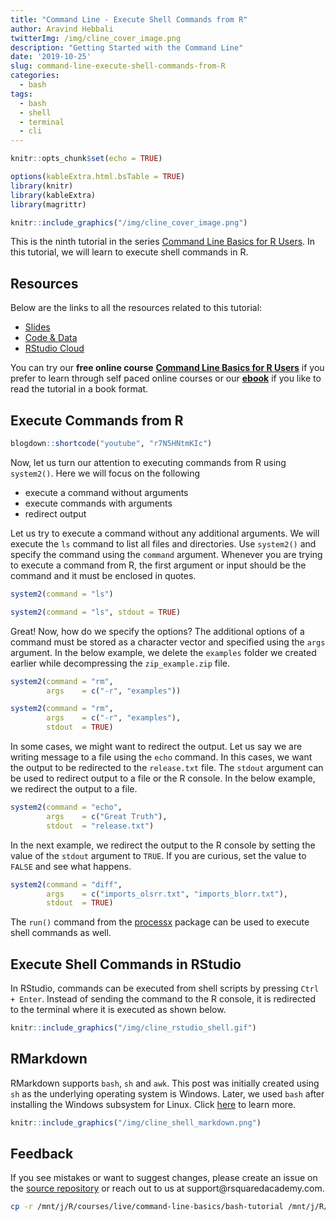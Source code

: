 ```yaml
---
title: "Command Line - Execute Shell Commands from R"
author: Aravind Hebbali
twitterImg: /img/cline_cover_image.png
description: "Getting Started with the Command Line"
date: '2019-10-25'
slug: command-line-execute-shell-commands-from-R
categories:
  - bash
tags:
  - bash
  - shell
  - terminal
  - cli
---
```


```r
knitr::opts_chunk$set(echo = TRUE)
```

```r
options(kableExtra.html.bsTable = TRUE)
library(knitr)
library(kableExtra)
library(magrittr)
```

```r
knitr::include_graphics("/img/cline_cover_image.png")
```

This is the ninth tutorial in the series [Command Line Basics for R Users](https://tutorials.rsquaredacademy.com/command-line/index.html). In this tutorial, we will learn to execute shell commands in R.

## Resources {#resources}

Below are the links to all the resources related to this tutorial:

- <a href="https://slides.rsquaredacademy.com/github/shell.pdf" target="_blank">Slides</a>
- <a href="https://github.com/rsquaredacademy-education/online-courses/" target="_blank">Code & Data</a>
- <a href="https://rstudio.cloud/project/518720" target="_blank">RStudio Cloud</a>

You can try our **free online course** [**Command Line Basics for R Users**](https://rsquared-academy.thinkific.com/courses/command-line-basics-for-r-users) if you prefer to learn through self paced online courses or our [**ebook**](https://bash-intro.rsquaredacademy.com) if you like to read the tutorial in a book format.

## Execute Commands from R {#system2}

```r
blogdown::shortcode("youtube", "r7N5HNtmKIc")
```

Now, let us turn our attention to executing commands from R using `system2()`. 
Here we will focus on the following

- execute a command without arguments
- execute commands with arguments
- redirect output

Let us try to execute a command without any additional arguments. We will execute the `ls` command to list all files and directories. Use `system2()` and specify the command using the `command` argument. Whenever you are trying to execute a command from R, the first argument or input should be the command and it must be enclosed in quotes.

```r
system2(command = "ls")
```

```r
system2(command = "ls", stdout = TRUE)
```

Great! Now, how do we specify the options? The additional options of a 
command must be stored as a character vector and specified using the `args`
argument. In the below example, we delete the `examples` folder we created earlier while decompressing the `zip_example.zip` file.

```r
system2(command = "rm",
        args    = c("-r", "examples"))
```

```r
system2(command = "rm",
        args    = c("-r", "examples"),
        stdout  = TRUE)
```

In some cases, we might want to redirect the output. Let us say we are writing 
message to a file using the `echo` command. In this cases, we want the output 
to be redirected to the `release.txt` file. The `stdout` argument can be used to redirect output to a file or the R console. In the below example, we redirect the output to a file.

```r
system2(command = "echo", 
        args    = c("Great Truth"), 
        stdout  = "release.txt")
```

In the next example, we redirect the output to the R console by setting the value of the `stdout` argument to `TRUE`. If you are curious, set the value to `FALSE` and see what happens.

```r
system2(command = "diff", 
        args    = c("imports_olsrr.txt", "imports_blorr.txt"),  
        stdout  = TRUE)
```

The `run()` command from the [processx](https://processx.r-lib.org/) package can be used to execute shell commands as well.

## Execute Shell Commands in RStudio {#shellrstudio}

In RStudio, commands can be executed from shell scripts by pressing `Ctrl + Enter`. Instead of sending the command to the R console, it is redirected to 
the terminal where it is executed as shown below.

```r
knitr::include_graphics("/img/cline_rstudio_shell.gif")
```

## RMarkdown {#shellrmarkdown}

RMarkdown supports `bash`, `sh` and `awk`. This post was initially  created using `sh` as the underlying operating system is Windows. Later, we used `bash` after installing the Windows subsystem for Linux. Click [here](https://bookdown.org/yihui/rmarkdown/language-engines.html#shell-scripts) to learn more.

```r
knitr::include_graphics("/img/cline_shell_markdown.png")
```

## Feedback

If you see mistakes or want to suggest changes, please create an issue on the
<a href="https://github.com/rsquaredacademy-infra/blog" target="_blank">source 
repository</a> or reach out to us at support@rsquaredacademy.com.

<!-- clean up folder structure -->

```bash
cp -r /mnt/j/R/courses/live/command-line-basics/bash-tutorial /mnt/j/R/courses/course/content/post/cline
``` 

 